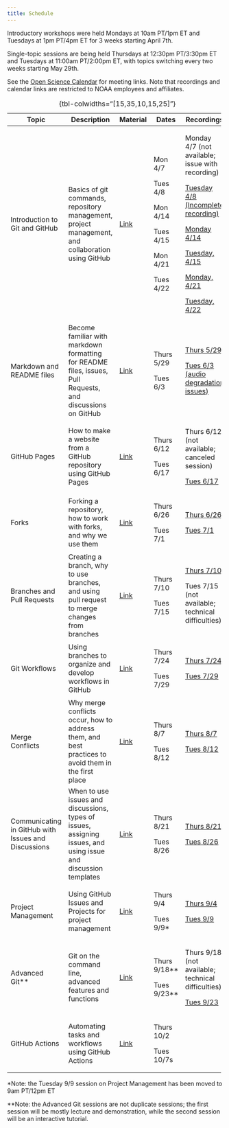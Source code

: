 ```yaml
---
title: Schedule
---
```


Introductory workshops were held Mondays at 10am PT/1pm ET and Tuesdays at 1pm PT/4pm ET for 3 weeks starting April 7th.

Single-topic sessions are being held Thursdays at 12:30pm PT/3:30pm ET and Tuesdays at 11:00am PT/2:00pm ET, with topics switching every two weeks starting May 29th.

See the [Open Science Calendar](https://calendar.google.com/calendar/u/0?cid=Y185MTZiNjk0OGVmMmVlOGI3ZDQ5YzI4NjYxZWZjMDc5ODMwM2MyNzQyYmUzOTljOTI5MGZhMDJkOTMyMGM3NjllQGdyb3VwLmNhbGVuZGFyLmdvb2dsZS5jb20) for meeting links. Note that recordings and calendar links are restricted to NOAA employees and affiliates.

+-----------------------------------------------------+-----------------------------------------------------------------------------------------------------------------+---------------------------------------------+----------------+-----------------------------------------------------------------------------------------------------------------------------+
| Topic                                               | Description                                                                                                     | Material                                    | Dates          | Recordings                                                                                                                  |
+=====================================================+=================================================================================================================+=============================================+================+=============================================================================================================================+
| Introduction to Git and GitHub                      | Basics of git commands, repository management, project management, and collaboration using GitHub               | [Link](intro/intro.qmd)                     | Mon 4/7        | Monday 4/7 (not available; issue with recording)                                                                            |
|                                                     |                                                                                                                 |                                             |                |                                                                                                                             |
|                                                     |                                                                                                                 |                                             | Tues 4/8       | [Tuesday 4/8 (Incomplete recording)](https://drive.google.com/file/d/1rjvIRgexOe2D2l5fFf9GhXsQncWX6UYK/view?usp=drive_link) |
|                                                     |                                                                                                                 |                                             |                |                                                                                                                             |
|                                                     |                                                                                                                 |                                             | Mon 4/14       | [Monday 4/14](https://drive.google.com/file/d/1QZc8ixRZyUKyZoTyb_ERk7PeHWbi85aF/view?usp=sharing)                           |
|                                                     |                                                                                                                 |                                             |                |                                                                                                                             |
|                                                     |                                                                                                                 |                                             | Tues 4/15      | [Tuesday, 4/15](https://drive.google.com/file/d/1goH2jSuRZ17U1kCRe79M_LaQpWNDMtE4/view?usp=sharing)                         |
|                                                     |                                                                                                                 |                                             |                |                                                                                                                             |
|                                                     |                                                                                                                 |                                             | Mon 4/21       | [Monday, 4/21](https://drive.google.com/file/d/1-JuvFqiaDgLKB6sY_6AAgZC29dzwxI94/view?usp=drive_link)                       |
|                                                     |                                                                                                                 |                                             |                |                                                                                                                             |
|                                                     |                                                                                                                 |                                             | Tues 4/22      | [Tuesday, 4/22](https://drive.google.com/file/d/18iDAN_KNsGyS5YJH2std6uh3-5poRCGF/view?usp=sharing)                         |
+-----------------------------------------------------+-----------------------------------------------------------------------------------------------------------------+---------------------------------------------+----------------+-----------------------------------------------------------------------------------------------------------------------------+
| Markdown and README files                           | Become familiar with markdown formatting for README files, issues, Pull Requests, and discussions on GitHub     | [Link](markdown/markdown.qmd)               | Thurs 5/29     | [Thurs 5/29](https://drive.google.com/file/d/1OC1kFU4mzVgWsBLFY5Ft6rWW6518zlax/view?usp=sharing)                            |
|                                                     |                                                                                                                 |                                             |                |                                                                                                                             |
|                                                     |                                                                                                                 |                                             | Tues 6/3       | [Tues 6/3 (audio degradation issues)](https://drive.google.com/file/d/1hy-ztB-uujfK1-9_JQDJ7-qt-pbtBpK0/view?usp=sharing)   |
+-----------------------------------------------------+-----------------------------------------------------------------------------------------------------------------+---------------------------------------------+----------------+-----------------------------------------------------------------------------------------------------------------------------+
| GitHub Pages                                        | How to make a website from a GitHub repository using GitHub Pages                                               | [Link](github-pages/github-pages.qmd)       | Thurs 6/12     | Thurs 6/12 (not available; canceled session)                                                                                |
|                                                     |                                                                                                                 |                                             |                |                                                                                                                             |
|                                                     |                                                                                                                 |                                             | Tues 6/17      | [Tues 6/17](https://drive.google.com/file/d/1hDRPGPLQb9lSEDB8ORs44HzZBIl3XcGQ/view?usp=sharing)                             |
+-----------------------------------------------------+-----------------------------------------------------------------------------------------------------------------+---------------------------------------------+----------------+-----------------------------------------------------------------------------------------------------------------------------+
| Forks                                               | Forking a repository, how to work with forks, and why we use them                                               | [Link](forking/forking.qmd)                 | Thurs 6/26     | [Thurs 6/26](https://drive.google.com/file/d/1KgOj8W6XwZ8Y9LyPjMkgLFmGcSTXtMC9/view?usp=sharing)                            |
|                                                     |                                                                                                                 |                                             |                |                                                                                                                             |
|                                                     |                                                                                                                 |                                             | Tues 7/1       | [Tues 7/1](https://drive.google.com/file/d/1HgGkgK-M-LVv9NPqzCdzkrhhZwXlhGFz/view?usp=sharing)                              |
+-----------------------------------------------------+-----------------------------------------------------------------------------------------------------------------+---------------------------------------------+----------------+-----------------------------------------------------------------------------------------------------------------------------+
| Branches and Pull Requests                          | Creating a branch, why to use branches, and using pull request to merge changes from branches                   | [Link](branches/branches.qmd)               | Thurs 7/10     | [Thurs 7/10](https://drive.google.com/file/d/1F7h77D3Ay2caiiZfoXRnLuDeJOlmoqos/view?usp=sharing)                            |
|                                                     |                                                                                                                 |                                             |                |                                                                                                                             |
|                                                     |                                                                                                                 |                                             | Tues 7/15      | Tues 7/15 (not available; technical difficulties)                                                                           |
+-----------------------------------------------------+-----------------------------------------------------------------------------------------------------------------+---------------------------------------------+----------------+-----------------------------------------------------------------------------------------------------------------------------+
| Git Workflows                                       | Using branches to organize and develop workflows in GitHub                                                      | [Link](workflows/workflows.qmd)             | Thurs 7/24     | [Thurs 7/24](https://drive.google.com/file/d/1RZoqdNiCTOREArU_t38Q0ZIx1J-FhF5e/view?usp=sharing)                            |
|                                                     |                                                                                                                 |                                             |                |                                                                                                                             |
|                                                     |                                                                                                                 |                                             | Tues 7/29      | [Tues 7/29](https://drive.google.com/file/d/10rDJj9UBcXV5hX-Ozy1notBElvLRZucX/view?usp=sharing)                             |
+-----------------------------------------------------+-----------------------------------------------------------------------------------------------------------------+---------------------------------------------+----------------+-----------------------------------------------------------------------------------------------------------------------------+
| Merge Conflicts                                     | Why merge conflicts occur, how to address them, and best practices to avoid them in the first place             | [Link](merge-conflicts/merge-conflicts.qmd) | Thurs 8/7      | [Thurs 8/7](https://drive.google.com/file/d/14MxwT_XLbIfFGhLrkT3MhoLOyXtgMcuk/view?usp=sharing)                             |
|                                                     |                                                                                                                 |                                             |                |                                                                                                                             |
|                                                     |                                                                                                                 |                                             | Tues 8/12      | [Tues 8/12](https://drive.google.com/file/d/1UhEEXm5qAtD3HEYEqpYQ4Tw-C-Tj0gJy/view?usp=sharing)                             |
+-----------------------------------------------------+-----------------------------------------------------------------------------------------------------------------+---------------------------------------------+----------------+-----------------------------------------------------------------------------------------------------------------------------+
| Communicating in GitHub with Issues and Discussions | When to use issues and discussions, types of issues, assigning issues, and using issue and discussion templates | [Link](issues/issues.qmd)                   | Thurs 8/21     | [Thurs 8/21](https://drive.google.com/file/d/19mXzVkXlWf6oNyPBIfRvLw71sukhSIAs/view?usp=sharing)                            |
|                                                     |                                                                                                                 |                                             |                |                                                                                                                             |
|                                                     |                                                                                                                 |                                             | Tues 8/26      | [Tues 8/26](https://drive.google.com/file/d/1tCuZe1Ub-VDnql6XSPyOeokC6jr7bXsx/view?usp=sharing)                             |
+-----------------------------------------------------+-----------------------------------------------------------------------------------------------------------------+---------------------------------------------+----------------+-----------------------------------------------------------------------------------------------------------------------------+
| Project Management                                  | Using GitHub Issues and Projects for project management                                                         | [Link](projects/projects.qmd)               | Thurs 9/4      | [Thurs 9/4](https://drive.google.com/file/d/1-7vytLwYCdIsSjTjJZ_x-FDLecM7A4Pj/view?usp=sharing)                             |
|                                                     |                                                                                                                 |                                             |                |                                                                                                                             |
|                                                     |                                                                                                                 |                                             | Tues 9/9\*     | [Tues 9/9](https://drive.google.com/file/d/1zPAKwWjovsDvwBOsSGfLZOPFMz2dp1Ss/view?usp=sharing)                              |
+-----------------------------------------------------+-----------------------------------------------------------------------------------------------------------------+---------------------------------------------+----------------+-----------------------------------------------------------------------------------------------------------------------------+
| Advanced Git\*\*                                    | Git on the command line, advanced features and functions                                                        | [Link](advanced/advanced.qmd)               | Thurs 9/18\*\* | Thurs 9/18 (not available; technical difficulties)                                                                          |
|                                                     |                                                                                                                 |                                             |                |                                                                                                                             |
|                                                     |                                                                                                                 |                                             | Tues 9/23\*\*  | [Tues 9/23](https://drive.google.com/file/d/1YhCPHFnjEohMnVoHHMx0dXT0H8AGI8iA/view?usp=sharing)                             |
+-----------------------------------------------------+-----------------------------------------------------------------------------------------------------------------+---------------------------------------------+----------------+-----------------------------------------------------------------------------------------------------------------------------+
| GitHub Actions                                      | Automating tasks and workflows using GitHub Actions                                                             | [Link](actions/actions.qmd)                 | Thurs 10/2     |                                                                                                                             |
|                                                     |                                                                                                                 |                                             |                |                                                                                                                             |
|                                                     |                                                                                                                 |                                             | Tues 10/7s     |                                                                                                                             |
+-----------------------------------------------------+-----------------------------------------------------------------------------------------------------------------+---------------------------------------------+----------------+-----------------------------------------------------------------------------------------------------------------------------+

: {tbl-colwidths="\[15,35,10,15,25\]"}

\*Note: the Tuesday 9/9 session on Project Management has been moved to 9am PT/12pm ET

\*\*Note: the Advanced Git sessions are not duplicate sessions; the first session will be mostly lecture and demonstration, while the second session will be an interactive tutorial.